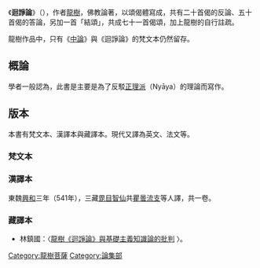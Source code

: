 《'''迴諍論'''》（{{lang-sa|{{IAST|Vigrahavyāvartanī}}}}），作者[[龍樹|龍樹]]，佛教論著，以頌偈體寫成，共有二十首偈的反論、五十首偈的答論，另加一首「結頌」，共成七十一首偈頌，加上龍樹的自行註疏。

龍樹作品中，只有《[[中論|中論]]》與《迴諍論》的梵文本仍然留存。
==概論==
學者一般認為，此書是主要是為了反駁[[正理派|正理派]]（Nyāya）的理論而寫作。
==版本==
本書有梵文本、漢譯本與藏譯本。現代又譯為英文、法文等。
===梵文本===
===漢譯本===
東魏[[兴和_(年号)|興和]]三年（541年），三藏[[毘目智仙|毘目智仙]]共[[瞿曇流支|瞿曇流支]]等人譯，共一卷。

===藏譯本===
*林鎮國：〈[http://nccur.lib.nccu.edu.tw/bitstream/140.119/4785/3/92-2411-H-004-016.pdf 龍樹《迴諍論》與基礎主義知識論的批判] {{Wayback|url=http://nccur.lib.nccu.edu.tw/bitstream/140.119/4785/3/92-2411-H-004-016.pdf |date=20201123120713 }}〉。

[[Category:龍樹菩薩|Category:龍樹菩薩]]
[[Category:論集部|Category:論集部]]